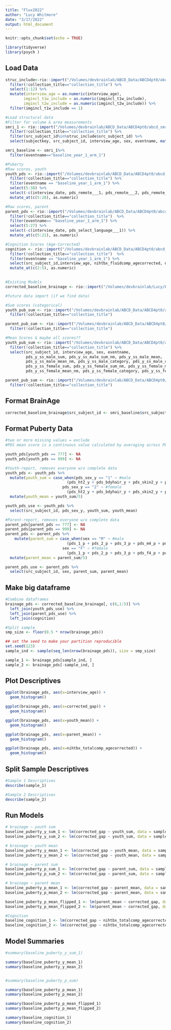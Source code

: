 ```yaml
---
title: "Flux2022"
author: "Lucy Whitmore"
date: "3/17/2022"
output: html_document
---
```


```r
knitr::opts_chunk$set(echo = TRUE)

library(tidyverse)
library(psych )
```

## Load Data
```r
struc_include<-rio::import("/Volumes/devbrainlab/ABCD_Data/ABCD4pt0/abcd_imgincl01.txt") %>%
  filter(!collection_title=="collection_title") %>% 
  select(1:12) %>% 
  mutate(interview_age = as.numeric(interview_age),
        imgincl_t1w_include = as.numeric(imgincl_t1w_include),
        imgincl_t2w_include = as.numeric(imgincl_t2w_include)) %>% 
  filter(imgincl_t1w_include == 1)

#Load structural data
#Filter for volume & area measurements
smri_1 <- rio::import("/Volumes/devbrainlab/ABCD_Data/ABCD4pt0/abcd_smrip10201.txt") %>%
  filter(!collection_title=="collection_title") %>% 
  filter(src_subject_id%in%struc_include$src_subject_id) %>% 
  select(subjectkey, src_subject_id, interview_age, sex, eventname, matches("vol|area")) 

smri_baseline <- smri_1%>% 
  filter(eventname=="baseline_year_1_arm_1")

```

```r
#Puberty
#Raw scores, youth
youth_pds <- rio::import("/Volumes/devbrainlab/ABCD_Data/ABCD4pt0/abcd_ypdms01.txt") %>%
  filter(!collection_title=="collection_title") %>% 
  filter(eventname == "baseline_year_1_arm_1") %>% 
  select(5:38) %>% 
  select(-c(interview_date, pds_remote___1, pds_remote___2, pds_remote___3, pds_remote___4, pds_device)) %>% 
  mutate_at(c(5:28), as.numeric)

#Raw scores, parent
parent_pds <- rio::import("/Volumes/devbrainlab/ABCD_Data/ABCD4pt0/abcd_ppdms01.txt") %>%
  filter(!collection_title=="collection_title")  %>% 
  filter(eventname== "baseline_year_1_arm_1") %>% 
  select(5:27) %>% 
  select(-c(interview_date, pds_select_language___1)) %>% 
  mutate_at(c(5:21), as.numeric)

#Cognition Scores (Age-Corrected)
cognition <- rio::import("/Volumes/devbrainlab/ABCD_Data/ABCD4pt0/abcd_tbss01.txt") %>%
  filter(!collection_title=="collection_title")  %>% 
  filter(eventname == "baseline_year_1_arm_1") %>% 
  select(src_subject_id,interview_age, nihtbx_fluidcomp_agecorrected, nihtbx_cryst_agecorrected, nihtbx_totalcomp_agecorrected) %>% 
  mutate_at(c(2:5), as.numeric)

	
#Existing Models
corrected_baseline_brainage <- rio::import("/Volumes/devbrainlab/Lucy/BrainAGE/FYP/BaselineBrainAgeCorrected.Rda")
```

```r
#future data import (if we find data)

#Sum scores (categorical)
youth_pub_sum <- rio::import("/Volumes/devbrainlab/ABCD_Data/ABCD4pt0/abcd_ssphy01.txt") %>%
  filter(!collection_title=="collection_title")

parent_pub_sum <- rio::import("/Volumes/devbrainlab/ABCD_Data/ABCD4pt0/abcd_ssphp01.txt") %>%
  filter(!collection_title=="collection_title")

#Mean Scores & maybe all scores??
youth_pub_sum <- rio::import("/Volumes/devbrainlab/ABCD_Data/ABCD4pt0/abcd_mhy01.txt") %>%
  filter(!collection_title=="collection_title") %>% 
  select(src_subject_id, interview_age, sex, eventname,
         pds_y_ss_male_sum, pds_y_ss_male_sum_nm, pds_y_ss_male_mean, 
         pds_y_ss_male_mean_nm, pds_y_ss_male_category, pds_y_ss_male_cat_nm, 
         pds_y_ss_female_sum, pds_y_ss_female_sum_nm, pds_y_ss_female_mean, 
         pds_y_ss_female_mean_nm, pds_y_ss_female_category, pds_y_ss_female_cat_nm)

parent_pub_sum <- rio::import("/Volumes/devbrainlab/ABCD_Data/ABCD4pt0/abcd_mhp01.txt") %>%
  filter(!collection_title=="collection_title")

```

## Format BrainAge
```r
corrected_baseline_brainage$src_subject_id <- smri_baseline$src_subject_id
```
## Format Puberty Data 
```r
#two or more missing values = exclude
#PDS mean score is a continuous value calculated by averaging across PDS items following Herting et al. (2021). Items on the PDS were considered missing if participants answered, “I don’t know” or “refuse to answer”, if the response was left blank, or if the response value was outside of the expected range (1 to 4). Participants with two or more missing answers were excluded from the PDS score calculation (following recommendations from (Herting et al., 2021)

youth_pds[youth_pds == 777] <- NA
youth_pds[youth_pds == 999] <- NA

#Youth-report, removes everyone w/o complete data
youth_pds <- youth_pds %>% 
  mutate(youth_sum = case_when(pds_sex_y == "1" ~ #male
                           (pds_ht2_y + pds_bdyhair_y + pds_skin2_y + pds_m4_y + pds_m5_y),  
                         pds_sex_y == "2" ~ #female
                           (pds_ht2_y + pds_bdyhair_y + pds_skin2_y + pds_f4_2_y + pds_f5_y))) %>% 
  mutate(youth_mean = youth_sum/5) 

youth_pds_use <- youth_pds %>% 
  select(src_subject_id, pds_sex_y, youth_sum, youth_mean)

#Parent-report, removes everyone w/o complete data
parent_pds[parent_pds == 777] <- NA
parent_pds[parent_pds == 999] <- NA
parent_pds <- parent_pds %>% 
    mutate(parent_sum = case_when(sex == "M" ~ #male
                           (pds_1_p + pds_2_p + pds_3_p + pds_m4_p + pds_m5_p),  
                         sex == "F" ~ #female
                           (pds_1_p + pds_2_p + pds_3_p + pds_f4_p + pds_f5b_p))) %>% 
  mutate(parent_mean = parent_sum/5)

parent_pds_use <- parent_pds %>% 
  select(src_subject_id, sex, parent_sum, parent_mean)
```

## Make big dataframe
```r
#Combine dataframes
brainage_pds <- corrected_baseline_brainage[, c(6,1:5)] %>% 
  left_join(youth_pds_use) %>% 
  left_join(parent_pds_use) %>% 
  left_join(cognition)

#Split sample
smp_size <- floor(0.5 * nrow(brainage_pds))

## set the seed to make your partition reproducible
set.seed(123)
sample_ind <- sample(seq_len(nrow(brainage_pds)), size = smp_size)

sample_1 <- brainage_pds[sample_ind, ]
sample_2 <- brainage_pds[-sample_ind, ]
```

## Plot Descriptives
```r
ggplot(brainage_pds, aes(x=interview_age)) + 
  geom_histogram()

ggplot(brainage_pds, aes(x=corrected_gap)) + 
  geom_histogram()

ggplot(brainage_pds, aes(x=youth_mean)) + 
  geom_histogram()

ggplot(brainage_pds, aes(x=parent_mean)) + 
  geom_histogram()

ggplot(brainage_pds, aes(x=nihtbx_totalcomp_agecorrected)) + 
  geom_histogram()


```


## Split Sample Descriptives
```r
#Sample 1 Descriptives
describe(sample_1)

#Sample 2 Descriptives
describe(sample_2)

```

## Run Models
```r
# brainage ~ youth sum
baseline_puberty_y_sum_1 <- lm(corrected_gap ~ youth_sum, data = sample_1)
baseline_puberty_y_sum_2 <- lm(corrected_gap ~ youth_sum, data = sample_2)

# brainage ~ youth mean
baseline_puberty_y_mean_1 <- lm(corrected_gap ~ youth_mean, data = sample_1)
baseline_puberty_y_mean_2 <- lm(corrected_gap ~ youth_mean, data = sample_2)

# brainage ~ parent sum
baseline_puberty_p_sum_1 <- lm(corrected_gap ~ parent_sum, data = sample_1)
baseline_puberty_p_sum_2 <- lm(corrected_gap ~ parent_sum, data = sample_2)

# brainage ~ parent mean
baseline_puberty_p_mean_1 <- lm(corrected_gap ~ parent_mean, data = sample_1)
baseline_puberty_p_mean_2 <- lm(corrected_gap ~ parent_mean, data = sample_2)

baseline_puberty_p_mean_flipped_1 <- lm(parent_mean ~ corrected_gap, data = sample_1)
baseline_puberty_p_mean_flipped_2 <- lm(parent_mean ~ corrected_gap, data = sample_2)

#Cognition
baseline_cognition_1 <- lm(corrected_gap ~ nihtbx_totalcomp_agecorrected, data=sample_1)
baseline_cognition_2 <- lm(corrected_gap ~ nihtbx_totalcomp_agecorrected, data=sample_2)

```

## Model Summaries
```r
#summary(baseline_puberty_y_sum_1)

summary(baseline_puberty_y_mean_1)
summary(baseline_puberty_y_mean_2)


#summary(baseline_puberty_p_sum)

summary(baseline_puberty_p_mean_1)
summary(baseline_puberty_p_mean_2)

summary(baseline_puberty_p_mean_flipped_1)
summary(baseline_puberty_p_mean_flipped_2)

summary(baseline_cognition_1)
summary(baseline_cognition_2)
```




